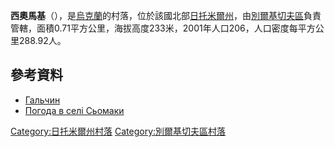 {{coord|50|0|20|N|28|38|26|E|scale:30000|display=title}}

'''西奧馬基'''（{{lang-uk|Сьомаки}}），是[[烏克蘭|烏克蘭]]的村落，位於該國北部[[日托米爾州|日托米爾州]]，由[[別爾基切夫區|別爾基切夫區]]負責管轄，面積0.71平方公里，海拔高度233米，2001年人口206，人口密度每平方公里288.92人。

==參考資料==
* [http://w1.c1.rada.gov.ua/pls/z7502/A005?rdat1=09.09.2012&rf7571=8794 Гальчин]{{Dead link|date=2018年6月 |bot=InternetArchiveBot |fix-attempted=no }}
* [http://weather.in.ua/ua/zhitomirskaja/25683 Погода в селі Сьомаки] {{Wayback|url=http://weather.in.ua/ua/zhitomirskaja/25683 |date=20210125190758 }}

{{DEFAULTSORT:Сьомаки}}
[[Category:日托米爾州村落|Category:日托米爾州村落]]
[[Category:別爾基切夫區村落|Category:別爾基切夫區村落]]


{{Zhytomyr-geo-stub}}